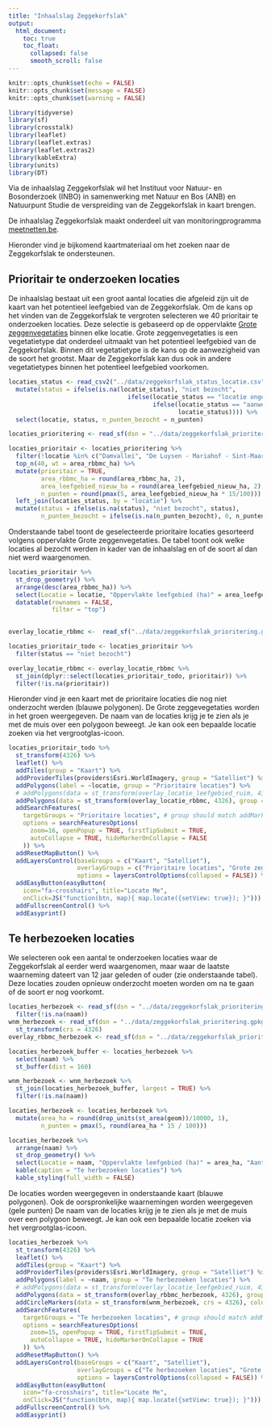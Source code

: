 ```yaml
---
title: "Inhaalslag Zeggekorfslak"
output: 
  html_document:
    toc: true
    toc_float:
      collapsed: false
      smooth_scroll: false
---
```


```r
knitr::opts_chunk$set(echo = FALSE)
knitr::opts_chunk$set(message = FALSE)
knitr::opts_chunk$set(warning = FALSE)
```

```r
library(tidyverse)
library(sf)
library(crosstalk)
library(leaflet)
library(leaflet.extras)
library(leaflet.extras2)
library(kableExtra)
library(units)
library(DT)
```

Via de inhaalslag Zeggekorfslak wil het Instituut voor Natuur- en Bosonderzoek (INBO) in samenwerking met Natuur en Bos (ANB) en Natuurpunt Studie de verspreiding van de Zeggekorfslak in kaart brengen.

De inhaalslag Zeggekorfslak maakt onderdeel uit van monitoringprogramma [meetnetten.be](https://www.meetnetten.be/).

Hieronder vind je bijkomend kaartmateriaal om het zoeken naar de Zeggekorfslak te ondersteunen.

## Prioritair te onderzoeken locaties

De inhaalslag bestaat uit een groot aantal locaties die afgeleid zijn uit de kaart van het potentieel leefgebied van de Zeggekorfslak. 
Om de kans op het vinden van de Zeggekorfslak te vergroten selecteren we 40 prioritair te onderzoeken locaties.
Deze selectie is gebaseerd op de oppervlakte [Grote zeggenvegetaties](https://www.ecopedia.be/natuurstreefbeeld/natuurstreefbeeld-grote-zeggenvegetaties-rbbmc) binnen elke locatie. 
Grote zeggenvegetaties is een vegetatietype dat onderdeel uitmaakt van het potentieel leefgebied van de Zeggekorfslak.
Binnen dit vegetatietype is de kans op de aanwezigheid van de soort het grootst.
Maar de Zeggekorfslak kan dus ook in andere vegetatietypes binnen het potentieel leefgebied voorkomen.



```r
locaties_status <- read_csv2("../data/zeggekorfslak_status_locatie.csv") %>%
  mutate(status = ifelse(is.na(locatie_status), "niet bezocht", 
                                 ifelse(locatie_status == "locatie ongeschikt", "leefgebied ongeschikt",
                                        ifelse(locatie_status == "aanwezig_goedgekeurd", "aanwezig", 
                                               locatie_status)))) %>%
  select(locatie, status, n_punten_bezocht = n_punten)

locaties_prioritering <- read_sf(dsn = "../data/zeggekorfslak_prioritering.gpkg", layer = "locaties_prioritering")

locaties_prioritair <- locaties_prioritering %>%
  filter(!locatie %in% c("Damvallei", "De Luysen - Mariahof - Sint-Maartensheide")) %>%
  top_n(40, wt = area_rbbmc_ha) %>%
  mutate(prioritair = TRUE,
         area_rbbmc_ha = round(area_rbbmc_ha, 2),
         area_leefgebied_nieuw_ha = round(area_leefgebied_nieuw_ha, 2),
         n_punten = round(pmax(5, area_leefgebied_nieuw_ha * 15/100))) %>%
  left_join(locaties_status, by = "locatie") %>%
  mutate(status = ifelse(is.na(status), "niet bezocht", status),
         n_punten_bezocht = ifelse(is.na(n_punten_bezocht), 0, n_punten_bezocht))

```

Onderstaande tabel toont de geselecteerde prioritaire locaties gesorteerd volgens oppervlakte Grote zeggenvegetaties.
De tabel toont ook welke locaties al bezocht werden in kader van de inhaalslag en of de soort al dan niet werd waargenomen.

```r
locaties_prioritair %>%
  st_drop_geometry() %>%
  arrange(desc(area_rbbmc_ha)) %>%
  select(Locatie = locatie, "Oppervlakte leefgebied (ha)" = area_leefgebied_nieuw_ha, "Oppervlakte grote zeggenvegetatie (ha)" = area_rbbmc_ha, "Aantal zoekpunten" = n_punten, "Aantal zoekpunten bezocht" = n_punten_bezocht, "Conclusie inventarisatie" = status) %>%
  datatable(rownames = FALSE,
            filter = "top")
  
```


```r
overlay_locatie_rbbmc <-  read_sf("../data/zeggekorfslak_prioritering.gpkg", layer = "locaties_rbbmc")

locaties_prioritair_todo <- locaties_prioritair %>%
  filter(status == "niet bezocht")

overlay_locatie_rbbmc <- overlay_locatie_rbbmc %>%
  st_join(dplyr::select(locaties_prioritair_todo, prioritair)) %>%
  filter(!is.na(prioritair))
```

Hieronder vind je een kaart met de prioritaire locaties die nog niet onderzocht werden (blauwe polygonen).
De Grote zeggevegetaties worden in het groen weergegeven.
De naam van de locaties krijg je te zien als je met de muis over een polygoon beweegt.
Je kan ook een bepaalde locatie zoeken via het vergrootglas-icoon.


```r

locaties_prioritair_todo %>%
  st_transform(4326) %>%
  leaflet() %>%
  addTiles(group = "Kaart") %>%
  addProviderTiles(providers$Esri.WorldImagery, group = "Satelliet") %>%
  addPolygons(label = ~locatie, group = "Prioritaire locaties") %>%
  # addPolygons(data = st_transform(overlay_locatie_leefgebied_ruim, 4326), group = "leefgebied_ruim", color = "blue", opacity = 0, fillOpacity = 1) %>%
  addPolygons(data = st_transform(overlay_locatie_rbbmc, 4326), group = "Grote zeggenvegetaties", color = "green", opacity = 0, fillOpacity = 0.8) %>%
  addSearchFeatures(
    targetGroups = "Prioritaire locaties", # group should match addMarkers() group
    options = searchFeaturesOptions(
      zoom=16, openPopup = TRUE, firstTipSubmit = TRUE,
      autoCollapse = TRUE, hideMarkerOnCollapse = FALSE
    )) %>%
  addResetMapButton() %>%
  addLayersControl(baseGroups = c("Kaart", "Satelliet"),
                   overlayGroups = c("Prioritaire locaties", "Grote zeggenvegetaties"),
                   options = layersControlOptions(collapsed = FALSE)) %>%
  addEasyButton(easyButton(
    icon="fa-crosshairs", title="Locate Me",
    onClick=JS("function(btn, map){ map.locate({setView: true}); }"))) %>%
  addFullscreenControl() %>%
  addEasyprint()
```

## Te herbezoeken locaties

We selecteren ook een aantal te onderzoeken locaties waar de Zeggekorfslak al eerder werd waargenomen, maar waar de laatste waarneming dateert van 12 jaar geleden of ouder (zie onderstaande tabel).
Deze locaties zouden opnieuw onderzocht moeten worden om na te gaan of de soort er nog voorkomt.



```r
locaties_herbezoek <- read_sf(dsn = "../data/zeggekorfslak_prioritering.gpkg", layer = "locaties_herbezoek") %>%
  filter(!is.na(naam))
wnm_herbezoek <- read_sf(dsn = "../data/zeggekorfslak_prioritering.gpkg", layer = "wnm_herbezoek") %>%
  st_transform(crs = 4326)
overlay_rbbmc_herbezoek <- read_sf(dsn = "../data/zeggekorfslak_prioritering.gpkg", layer = "overlay_rbbmc_herbezoek")

locaties_herbezoek_buffer <- locaties_herbezoek %>%
  select(naam) %>%
  st_buffer(dist = 160)

wnm_herbezoek <- wnm_herbezoek %>%
  st_join(locaties_herbezoek_buffer, largest = TRUE) %>%
  filter(!is.na(naam))
```

```r


locaties_herbezoek <- locaties_herbezoek %>%
  mutate(area_ha = round(drop_units(st_area(geom))/10000, 1),
         n_punten = pmax(5, round(area_ha * 15 / 100)))

locaties_herbezoek %>%
  arrange(naam) %>%
  st_drop_geometry() %>%
  select(Locatie = naam, "Oppervlakte leefgebied (ha)" = area_ha, "Aantal zoekpunten" = n_punten) %>%
  kable(caption = "Te herbezoeken locaties") %>%
  kable_styling(full_width = FALSE)
```


De locaties worden weergegeven in onderstaande kaart (blauwe polygonen).
Ook de oorspronkelijke waarnemingen worden weergegeven (gele punten)
De naam van de locaties krijg je te zien als je met de muis over een polygoon beweegt.
Je kan ook een bepaalde locatie zoeken via het vergrootglas-icoon.

```r
locaties_herbezoek %>%
  st_transform(4326) %>%
  leaflet() %>%
  addTiles(group = "Kaart") %>%
  addProviderTiles(providers$Esri.WorldImagery, group = "Satelliet") %>%
  addPolygons(label = ~naam, group = "Te herbezoeken locaties") %>%
  # addPolygons(data = st_transform(overlay_locatie_leefgebied_ruim, 4326), group = "leefgebied_ruim", color = "blue", opacity = 0, fillOpacity = 1) %>%
  addPolygons(data = st_transform(overlay_rbbmc_herbezoek, 4326), group = "Grote zeggenvegetaties", color = "green", opacity = 0, fillOpacity = 0.8) %>%
  addCircleMarkers(data = st_transform(wnm_herbezoek, crs = 4326), color = "yellow", weight = 3) %>%
  addSearchFeatures(
    targetGroups = "Te herbezoeken locaties", # group should match addMarkers() group
    options = searchFeaturesOptions(
      zoom=15, openPopup = TRUE, firstTipSubmit = TRUE,
      autoCollapse = TRUE, hideMarkerOnCollapse = TRUE
    )) %>%
  addResetMapButton() %>%
  addLayersControl(baseGroups = c("Kaart", "Satelliet"),
                   overlayGroups = c("Te herbezoeken locaties", "Grote zeggenvegetaties"),
                   options = layersControlOptions(collapsed = FALSE)) %>%
  addEasyButton(easyButton(
    icon="fa-crosshairs", title="Locate Me",
    onClick=JS("function(btn, map){ map.locate({setView: true}); }"))) %>%
  addFullscreenControl() %>%
  addEasyprint()
```

